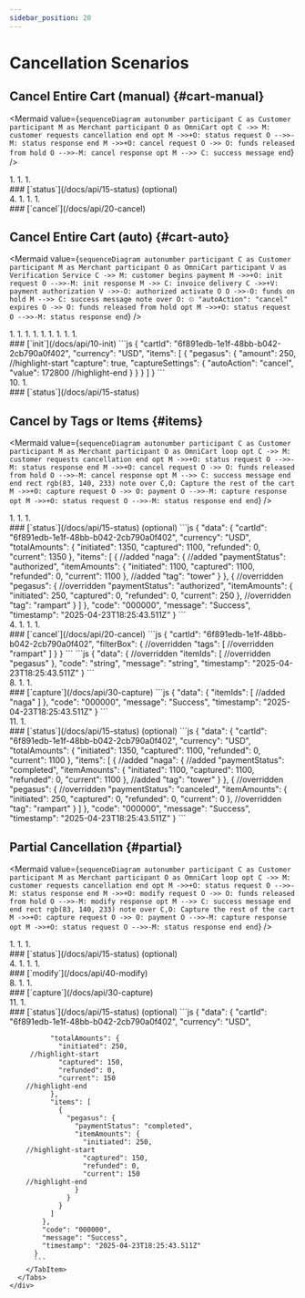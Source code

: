 ```yaml
---
sidebar_position: 20
---
```


# Cancellation Scenarios

## Cancel Entire Cart (manual) {#cart-manual}

<Mermaid
  value={`
    sequenceDiagram
      autonumber
        participant C as Customer
        participant M as Merchant
        participant O as OmniCart
      opt
        C ->> M: customer requests cancellation
      end
      opt
        M ->>+O: status request
        O -->>-M: status response
      end
        M ->>+O: cancel request
        O ->> O: funds released from hold
        O -->>-M: cancel response
      opt
        M -->> C: success message
      end
  `}
/>

<div class="container">
  <div class="row">
    <div class="col col--6">
      1. <CustomerRequestsCancellation />
      1. <StatusRequest />
      1. <StatusResponse />
    </div>
    <div class="col col--6">
      ### [`status`](/docs/api/15-status) (optional)
      <Tabs>
        <TabItem value="request">
          <StatusReq />
        </TabItem>
        <TabItem value="response">
          <StatusResPegasusAuthorized />
        </TabItem>
      </Tabs>
    </div>
  </div>
</div>
<div class="container">
  <div class="row">
    <div class="col col--6">
      4. <CancelRequest />
      1. <FundsReleasedFromHold />
      1. <CancelResponse />
      1. <SuccessMessage />
    </div>
    <div class="col col--6">
      ### [`cancel`](/docs/api/20-cancel)
      <Tabs>
        <TabItem value="request">
          <CartIdOnlyReq />
        </TabItem>
        <TabItem value="response">
          <PegasusItemResSuccess />
        </TabItem>
      </Tabs>
    </div>
  </div>
</div>

## Cancel Entire Cart (auto) {#cart-auto}

<Mermaid
  value={`
    sequenceDiagram
      autonumber
        participant C as Customer
        participant M as Merchant
        participant O as OmniCart
        participant V as Verification Service
        C ->> M: customer begins payment
        M ->>+O: init request
        O -->>-M: init response
        M ->> C: invoice delivery
        C ->>+V: payment authorization
        V ->>-O: authorized
      activate O
        O ->>-O: funds on hold
        M -->> C: success message
      note over O: ⏲ "autoAction": "cancel" expires
        O ->> O: funds released from hold
      opt
        M ->>+O: status request
        O -->>-M: status response
      end
  `}
/>

<div class="container">
  <div class="row">
    <div class="col col--6">
      1. <CustomerBeginsPayment />
      1. <InitRequest />
      1. <InitResponse />
      1. <InvoiceDelivery />
      1. <PaymentAuthorization />
      1. <Authorized />
      1. <FundsOnHold />
      1. <SuccessMessage />
      1. <FundsReleasedFromHold />
    </div>
    <div class="col col--6">
      ### [`init`](/docs/api/10-init)
      <Tabs>
        <TabItem value="request">
          ```js
          {
            "cartId": "6f891edb-1e1f-48bb-b042-2cb790a0f402",
            "currency": "USD",
            "items": [
              {
                "pegasus": {
                  "amount": 250,
          //highlight-start
                  "capture": true,
                  "captureSettings": {
                    "autoAction": "cancel",
                    "value": 172800
          //highlight-end
                  }
                }
              }
            ]
          }
          ```
        </TabItem>
        <TabItem value="response">
          <PegasusItemResSuccess />
        </TabItem>
      </Tabs>
    </div>
  </div>
</div>
<div class="container">
  <div class="row">
    <div class="col col--6">
      10. <StatusRequest />
      1. <StatusResponse />
    </div>
    <div class="col col--6">
      ### [`status`](/docs/api/15-status)
      <Tabs>
        <TabItem value="request">
          <StatusReq />
        </TabItem>
        <TabItem value="response">
          <StatusResPegasusCanceled />
        </TabItem>
      </Tabs>
    </div>
  </div>
</div>

## Cancel by Tags or Items {#items}

<Mermaid
  value={`
    sequenceDiagram
      autonumber
        participant C as Customer
        participant M as Merchant
        participant O as OmniCart
      loop
      opt
        C ->> M: customer requests cancellation
      end
      opt
        M ->>+O: status request
        O -->>-M: status response
      end
        M ->>+O: cancel request
        O ->> O: funds released from hold
        O -->>-M: cancel response
      opt
        M -->> C: success message
      end
      end
      rect rgb(83, 140, 233)
      note over C,O: Capture the rest of the cart
        M ->>+O: capture request
        O ->> O: payment
        O -->>-M: capture response
      opt
        M ->>+O: status request
        O -->>-M: status response
      end
      end
  `}
/>

<div class="container">
  <div class="row">
    <div class="col col--6">
      1. <CustomerRequestsCancellation />
      1. <StatusRequest />
      1. <StatusResponse />
    </div>
    <div class="col col--6">
      ### [`status`](/docs/api/15-status) (optional)
      <Tabs>
        <TabItem value="request">
          <StatusReq />
        </TabItem>
        <TabItem value="response">
          ```js
          {
            "data": {
              "cartId": "6f891edb-1e1f-48bb-b042-2cb790a0f402",
              "currency": "USD",
              "totalAmounts": {
                "initiated": 1350,
                "captured": 1100,
                "refunded": 0,
                "current": 1350
              },
              "items": [
                {
          //added
                  "naga": {
          //added
                    "paymentStatus": "authorized",
                    "itemAmounts": {
                      "initiated": 1100,
                      "captured": 1100,
                      "refunded": 0,
                      "current": 1100
                    },
          //added
                    "tag": "tower"
                  }
                },
                {
          //overridden
                  "pegasus": {
          //overridden
                    "paymentStatus": "authorized",
                    "itemAmounts": {
                      "initiated": 250,
                      "captured": 0,
                      "refunded": 0,
                      "current": 250
                    },
          //overridden
                    "tag": "rampart"
                }
              ]
            },
            "code": "000000",
            "message": "Success",
            "timestamp": "2025-04-23T18:25:43.511Z"
          }
          ```
        </TabItem>
      </Tabs>
    </div>
  </div>
</div>
<div class="container">
  <div class="row">
    <div class="col col--6">
      4. <CancelRequest />
      1. <FundsReleasedFromHold />
      1. <CancelResponse />
      1. <SuccessMessage />
    </div>
    <div class="col col--6">
      ### [`cancel`](/docs/api/20-cancel)
      <Tabs>
        <TabItem value="request">
          ```js
          {
            "cartId": "6f891edb-1e1f-48bb-b042-2cb790a0f402",
            "filterBox": {
          //overridden
              "tags": [
          //overridden
                "rampart"
              ]
            }
          }
          ```
        </TabItem>
        <TabItem value="response">
          ```js
          {
            "data": {
          //overridden
              "itemIds": [
          //overridden
                "pegasus"
            },
            "code": "string",
            "message": "string",
            "timestamp": "2025-04-23T18:25:43.511Z"
          }
          ```
        </TabItem>
      </Tabs>
    </div>
  </div>
</div>
<div class="container">
  <div class="row">
    <div class="col col--6">
      8. <CaptureRequest />
      1. <Payment />
      1. <CaptureResponse />
    </div>
    <div class="col col--6">
      ### [`capture`](/docs/api/30-capture)
      <Tabs>
        <TabItem value="request">
          <CartIdOnlyReq />
        </TabItem>
        <TabItem value="response">
          ```js
          {
            "data": {
              "itemIds": [
          //added
                "naga"
              ]
            },
            "code": "000000",
            "message": "Success",
            "timestamp": "2025-04-23T18:25:43.511Z"
          }
          ```
        </TabItem>
      </Tabs>
    </div>
  </div>
</div>
<div class="container">
  <div class="row">
    <div class="col col--6">
      11. <StatusRequest />
      1. <StatusResponse />
    </div>
    <div class="col col--6">
      ### [`status`](/docs/api/15-status) (optional)
      <Tabs>
        <TabItem value="request">
          <StatusReq />
        </TabItem>
        <TabItem value="response">
          ```js
          {
            "data": {
              "cartId": "6f891edb-1e1f-48bb-b042-2cb790a0f402",
              "currency": "USD",
              "totalAmounts": {
                "initiated": 1350,
                "captured": 1100,
                "refunded": 0,
                "current": 1100
              },
              "items": [
                {
          //added
                  "naga": {
          //added
                    "paymentStatus": "completed",
                    "itemAmounts": {
                      "initiated": 1100,
                      "captured": 1100,
                      "refunded": 0,
                      "current": 1100
                    },
          //added
                    "tag": "tower"
                  }
                },
                {
          //overridden
                  "pegasus": {
          //overridden
                    "paymentStatus": "canceled",
                    "itemAmounts": {
                      "initiated": 250,
                      "captured": 0,
                      "refunded": 0,
                      "current": 0
                    },
          //overridden
                    "tag": "rampart"
                }
              ]
            },
            "code": "000000",
            "message": "Success",
            "timestamp": "2025-04-23T18:25:43.511Z"
          }
          ```
        </TabItem>
      </Tabs>
    </div>
  </div>
</div>

## Partial Cancellation {#partial}

<Mermaid
  value={`
    sequenceDiagram
      autonumber
        participant C as Customer
        participant M as Merchant
        participant O as OmniCart
      loop
      opt
        C ->> M: customer requests cancellation
      end
      opt
        M ->>+O: status request
        O -->>-M: status response
      end
        M ->>+O: modify request
        O ->> O: funds released from hold
        O -->>-M: modify response
      opt
        M -->> C: success message
      end
      end
      rect rgb(83, 140, 233)
      note over C,O: Capture the rest of the cart
        M ->>+O: capture request
        O ->> O: payment
        O -->>-M: capture response
      opt
        M ->>+O: status request
        O -->>-M: status response
      end
      end
  `}
/>

<div class="container">
  <div class="row">
    <div class="col col--6">
      1. <CustomerRequestsCancellation />
      1. <StatusRequest />
      1. <StatusResponse />
    </div>
    <div class="col col--6">
      ### [`status`](/docs/api/15-status) (optional)
      <Tabs>
        <TabItem value="request">
          <StatusReq />
        </TabItem>
        <TabItem value="response">
          <StatusResPegasusAuthorized />
        </TabItem>
      </Tabs>
    </div>
  </div>
</div>
<div class="container">
  <div class="row">
    <div class="col col--6">
      4. <ModifyRequest />
      1. <FundsReleasedFromHold />
      1. <ModifyResponse />
      1. <SuccessMessage />
    </div>
    <div class="col col--6">
      ### [`modify`](/docs/api/40-modify)
      <Tabs>
        <TabItem value="request">
          <ModifyReqPegasusAmount />
        </TabItem>
        <TabItem value="response">
          <ModifyResPegasusAmount />
        </TabItem>
      </Tabs>
    </div>
  </div>
</div>
<div class="container">
  <div class="row">
    <div class="col col--6">
      8. <CaptureRequest />
      1. <Payment />
      1. <CaptureResponse />
    </div>
    <div class="col col--6">
      ### [`capture`](/docs/api/30-capture)
      <Tabs>
        <TabItem value="request">
          <CartIdOnlyReq />
        </TabItem>
        <TabItem value="response">
          <PegasusItemResSuccess />
        </TabItem>
      </Tabs>
    </div>
  </div>
</div>
<div class="container">
  <div class="row">
    <div class="col col--6">
      11. <StatusRequest />
      1. <StatusResponse />
    </div>
    <div class="col col--6">
      ### [`status`](/docs/api/15-status) (optional)
      <Tabs>
        <TabItem value="request">
          <StatusReq />
        </TabItem>
        <TabItem value="response">
          ```js
          {
            "data": {
              "cartId": "6f891edb-1e1f-48bb-b042-2cb790a0f402",
              "currency": "USD",

              "totalAmounts": {
                "initiated": 250,
         //highlight-start
                "captured": 150,
                "refunded": 0,
                "current": 150
        //highlight-end
              },
              "items": [
                {
                  "pegasus": {
                    "paymentStatus": "completed",
                    "itemAmounts": {
                      "initiated": 250,
        //highlight-start
                      "captured": 150,
                      "refunded": 0,
                      "current": 150
        //highlight-end
                    }
                  }
                }
              ]
            },
            "code": "000000",
            "message": "Success",
            "timestamp": "2025-04-23T18:25:43.511Z"
          }
          ```
        </TabItem>
      </Tabs>
    </div>
  </div>
</div>

<!-- imports -->

